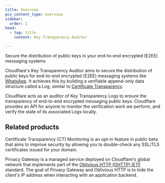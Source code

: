 ```yaml
---
title: Overview
pcx_content_type: overview
sidebar:
  order: 1
head:
  - tag: title
    content: Key Transparency Auditor 

---
```



<Description>

Secure the distribution of public keys in your end-to-end encrypted (E2EE) messaging systems

</Description>

Cloudflare's Key Transparency Auditor aims to secure the distribution of public keys for end-to-end encrypted (E2EE) messaging systems like [WhatsApp](https://engineering.fb.com/2023/04/13/security/whatsapp-key-transparency/). It achieves this by building a verifiable append-only data structure called a Log, similar to [Certificate Transparency](https://developer.mozilla.org/en-US/docs/Web/Security/Certificate_Transparency).

Cloudflare acts as an auditor of Key Transparency Logs to ensure the transparency of end-to-end encrypted messaging public keys. Cloudflare provides an API for anyone to monitor the verification work we perform, and verify the state of its associated Logs locally.

## Related products

<RelatedProduct header="Certificate Transparency Monitoring" href="/ssl/edge-certificates/additional-options/certificate-transparency-monitoring/" product="ssl">

Certificate Transparency (CT) Monitoring is an opt-in feature in public beta that aims to improve security by allowing you to double-check any SSL/TLS certificates issued for your domain.

</RelatedProduct>

<RelatedProduct header="Privacy Gateway" href="/privacy-gateway/" product="privacy-gateway">

Privacy Gateway is a managed service deployed on Cloudflare's global network that implements part of the [Oblivious HTTP (OHTTP) IETF](https://www.ietf.org/archive/id/draft-thomson-http-oblivious-01.html) standard. The goal of Privacy Gateway and Oblivious HTTP is to hide the client's IP address when interacting with an application backend.

</RelatedProduct>
